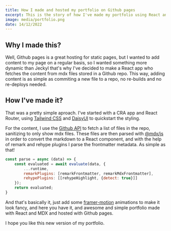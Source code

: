 ```yaml
---
title: How I made and hosted my portfolio on Github pages
excerpt: This is the story of how I've made my portfolio using React and mdx, how I've hosted it on Github and how I can add content to it.
image: media/portfolio.png
date: 14/12/2022
---
```


## Why I made this?

Well, Github pages is a great hosting for static pages, but I wanted to add content to my page on a regular basis, so I wanted something more dynamic than Jeckyl that's why I've decided to make a React app who fetches the content from mdx files stored in a Github repo. This way, adding content is as simple as commiting a new file to a repo, no re-builds and no re-deploys needed.


## How I've made it?

That was a pretty simple aproach. I've started with a CRA app and React Router, using [Tailwind CSS](https://tailwindcss.com) and [DaisyUI](https://daisyui.com) to quickstart the styling.

For the content, I use the [Github API](https://docs.github.com/en/rest/repos/contents) to fetch a list of files in the repo, sanitizing to only show mdx files. These files are then parsed with [@mdx/js](https://github.com/mdx-js/mdx) in order to convert the markdown to a React component, and with the help of remark and rehype plugins I parse the frontmatter metadata. As simple as that!

```js
const parse = async (data) => {
    const evaluated = await evaluate(data, { 
        ...runtime, 
        remarkPlugins: [remarkFrontmatter, remarkMdxFrontmatter], 
        rehypePlugins: [[rehypeHighlight, {detect: true}]] 
    });
    return evaluated;
}
```

And that's basically it, just add some [framer-motion](https://www.framer.com/docs/animation/) animations to make it look fancy, and here you have it, and awesome and simple portfolio made with React and MDX and hosted with Github pages.

I hope you like this new version of my portfolio. 
